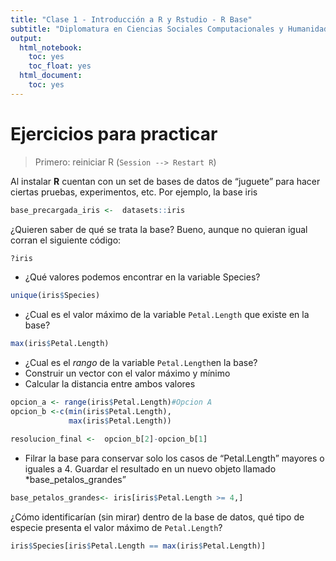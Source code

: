 ```yaml
---
title: "Clase 1 - Introducción a R y Rstudio - R Base" 
subtitle: "Diplomatura en Ciencias Sociales Computacionales y Humanidades Digintales - UNSAM"
output:
  html_notebook:
    toc: yes
    toc_float: yes
  html_document:
    toc: yes
---
```

# Ejercicios para practicar

> Primero: reiniciar R (`Session --> Restart R`)

Al instalar **R** cuentan con un set de bases de datos de "juguete" para hacer ciertas pruebas, experimentos, etc. Por ejemplo, la base iris
```r
base_precargada_iris <-  datasets::iris       
```

¿Quieren saber de qué se trata la base? Bueno, aunque no quieran igual corran el siguiente código:
```r
?iris
```

- ¿Qué valores podemos encontrar en la variable Species?

```r
unique(iris$Species)
```

- ¿Cual es el valor máximo de la variable `Petal.Length` que existe en la base?

```r
max(iris$Petal.Length)
```
- ¿Cual es el *rango* de la variable `Petal.Length`en la base? 
 - Construir un vector con el valor máximo y mínimo
 - Calcular la distancia entre ambos valores

```r
opcion_a <- range(iris$Petal.Length)#Opcion A
opcion_b <-c(min(iris$Petal.Length),
             max(iris$Petal.Length))

resolucion_final <-  opcion_b[2]-opcion_b[1]
```

 - Filrar la base para conservar solo los casos de "Petal.Length" mayores o iguales a 4. Guardar el resultado en un nuevo objeto llamado *base_petalos_grandes" 
```r
base_petalos_grandes<- iris[iris$Petal.Length >= 4,]
```


¿Cómo identificarían (sin mirar) dentro de la base de datos, qué tipo de especie  presenta el valor máximo de `Petal.Length`?
```r
iris$Species[iris$Petal.Length == max(iris$Petal.Length)]
```




